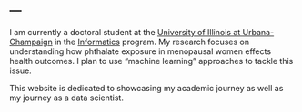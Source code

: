 ---
---

I am currently a doctoral student at the [University of Illinois at Urbana-Champaign](https://illinois.edu) in the [Informatics](https://www.informatics.illinois.edu) program. My research focuses on understanding how phthalate exposure in menopausal women effects health outcomes. I plan to use "machine learning" approaches to tackle this issue. 

This website is dedicated to showcasing my academic journey as well as my journey as a data scientist. 


